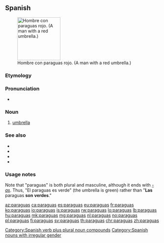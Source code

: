 {{also|paragüas}}
==Spanish==
{{wikipedia|lang=es}}
[[File:Happy man in a rainy day.jpg|thumb|140px|Hombre con paraguas rojo. (A man with a red umbrella.)]]

===Etymology===
{{compound|parar|agua|t1=to [[stop]]|t2=[[water]]|lang=es}}<!-- confirmed with real. dicc. esp. not "para" (for) + "agua" (water) -->

===Pronunciation===
* {{es-IPA}}

===Noun===
{{es-noun|m|paraguas}}

# [[umbrella]]

===See also===
* {{l|es|parabrisas}}
* {{l|es|paragüita}}
* {{l|es|paragüero}}
* {{l|es|parasol}}

===Usage notes===
Note that "paraguas" is both plural and masculine, although it ends with ''[[-as]]''. Thus, "El paraguas es verde" (the umbrella is green) rather than "'''Las''' paraguas '''son''' '''verdes'''."

[[Category:Spanish verb plus plural noun compounds]]
[[Category:Spanish nouns with irregular gender]]

[[az:paraguas]]
[[ca:paraguas]]
[[es:paraguas]]
[[eu:paraguas]]
[[fr:paraguas]]
[[ko:paraguas]]
[[io:paraguas]]
[[is:paraguas]]
[[rw:paraguas]]
[[lo:paraguas]]
[[lb:paraguas]]
[[hu:paraguas]]
[[mk:paraguas]]
[[mg:paraguas]]
[[nl:paraguas]]
[[no:paraguas]]
[[pl:paraguas]]
[[fi:paraguas]]
[[sv:paraguas]]
[[th:paraguas]]
[[chr:paraguas]]
[[zh:paraguas]]